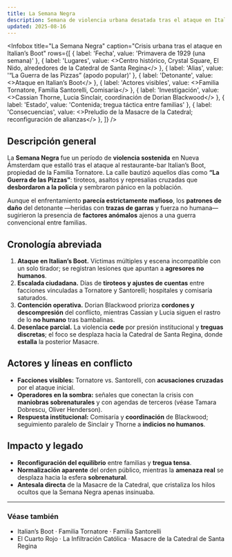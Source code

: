 ```yaml
---
title: La Semana Negra
description: Semana de violencia urbana desatada tras el ataque en Italian’s Boot; conocida popularmente como “La Guerra de las Pizzas”
updated: 2025-08-16
---
```



<Infobox
  title="La Semana Negra"
  caption="Crisis urbana tras el ataque en Italian’s Boot"
  rows={[
    { label: 'Fecha', value: 'Primavera de 1929 (una semana)' },
    { label: 'Lugares', value: <>Centro histórico, <Link to="/CrSaSo/lugares/Crystal%20Square">Crystal Square</Link>, <Link to="/CrSaSo/lugares/El%20Nido">El Nido</Link>, alrededores de la <Link to="/CrSaSo/lugares/Catedral%20de%20Santa%20Regina">Catedral de Santa Regina</Link></> },
    { label: 'Alias', value: '“La Guerra de las Pizzas” (apodo popular)' },
    { label: 'Detonante', value: <>Ataque en <Link to="/CrSaSo/lugares/Italian%E2%80%99s%20Boot">Italian’s Boot</Link></> },
    { label: 'Actores visibles', value: <><Link to="/CrSaSo/familias/La%20Familia%20Tornatore">Familia Tornatore</Link>, <Link to="/CrSaSo/familias/La%20Familia%20Santorelli">Familia Santorelli</Link>, <Link to="/CrSaSo/lugares/La%20Comisar%C3%ADa%20de%20Nueva%20%C3%81msterdam">Comisaría</Link></> },
    { label: 'Investigación', value: <><Link to="/CrSaSo/personajes/Cassian%20Thorne">Cassian Thorne</Link>, <Link to="/CrSaSo/personajes/Lucia%20Sinclair">Lucia Sinclair</Link>, coordinación de <Link to="/CrSaSo/personajes/Dorian%20Blackwood">Dorian Blackwood</Link></> },
    { label: 'Estado', value: 'Contenida; tregua táctica entre familias' },
    { label: 'Consecuencias', value: <>Preludio de la <Link to="/CrSaSo/eventos/Masacre%20de%20la%20Catedral%20de%20Santa%20Regina">Masacre de la Catedral</Link>; reconfiguración de alianzas</> },
  ]}
/>

## Descripción general

La **Semana Negra** fue un período de **violencia sostenida** en <Link to="/CrSaSo/lugares/Nueva%20%C3%81msterdam">Nueva Ámsterdam</Link> que estalló tras el ataque al restaurante-bar <Link to="/CrSaSo/lugares/Italian%E2%80%99s%20Boot">Italian’s Boot</Link>, propiedad de la <Link to="/CrSaSo/familias/La%20Familia%20Tornatore">Familia Tornatore</Link>. La calle bautizó aquellos días como **“La Guerra de las Pizzas”**: tiroteos, asaltos y represalias cruzadas que **desbordaron a la policía** y sembraron pánico en la población.

Aunque el enfrentamiento **parecía estrictamente mafioso**, los **patrones de daño** del detonante —heridas con **trazas de garras** y fuerza no humana— sugirieron la presencia de **factores anómalos** ajenos a una guerra convencional entre familias.

## Cronología abreviada

1. **Ataque en Italian’s Boot.** Víctimas múltiples y escena incompatible con un solo tirador; se registran lesiones que apuntan a **agresores no humanos**.  
2. **Escalada ciudadana.** Días de **tiroteos y ajustes de cuentas** entre facciones vinculadas a Tornatore y Santorelli; hospitales y comisaría saturados.  
3. **Contención operativa.** <Link to="/CrSaSo/personajes/Dorian%20Blackwood">Dorian Blackwood</Link> prioriza **cordones y descompresión** del conflicto, mientras <Link to="/CrSaSo/personajes/Cassian%20Thorne">Cassian</Link> y <Link to="/CrSaSo/personajes/Lucia%20Sinclair">Lucia</Link> siguen el rastro de lo **no humano** tras bambalinas.  
4. **Desenlace parcial.** La violencia **cede** por presión institucional y **treguas discretas**; el foco se desplaza hacia la <Link to="/CrSaSo/lugares/Catedral%20de%20Santa%20Regina">Catedral de Santa Regina</Link>, donde **estalla** la posterior <Link to="/CrSaSo/eventos/Masacre%20de%20la%20Catedral%20de%20Santa%20Regina">Masacre</Link>.

## Actores y líneas en conflicto

- **Facciones visibles:** <Link to="/CrSaSo/familias/La%20Familia%20Tornatore">Tornatore</Link> vs. <Link to="/CrSaSo/familias/La%20Familia%20Santorelli">Santorelli</Link>, con **acusaciones cruzadas** por el ataque inicial.  
- **Operadores en la sombra:** señales que conectan la crisis con **maniobras sobrenaturales** y con agendas de terceros (véase <Link to="/CrSaSo/personajes/Tamara%20Dobrescu">Tamara Dobrescu</Link>, <Link to="/CrSaSo/personajes/Oliver%20Henderson">Oliver Henderson</Link>).  
- **Respuesta institucional:** <Link to="/CrSaSo/lugares/La%20Comisar%C3%ADa%20de%20Nueva%20%C3%81msterdam">Comisaría</Link> y **coordinación** de <Link to="/CrSaSo/personajes/Dorian%20Blackwood">Blackwood</Link>; seguimiento paralelo de <Link to="/CrSaSo/personajes/Lucia%20Sinclair">Sinclair</Link> y <Link to="/CrSaSo/personajes/Cassian%20Thorne">Thorne</Link> a **indicios no humanos**.

## Impacto y legado

- **Reconfiguración del equilibrio** entre familias y **tregua tensa**.  
- **Normalización aparente** del orden público, mientras la **amenaza real** se desplaza hacia la esfera **sobrenatural**.  
- **Antesala directa** de la <Link to="/CrSaSo/eventos/Masacre%20de%20la%20Catedral%20de%20Santa%20Regina">Masacre de la Catedral</Link>, que cristaliza los hilos ocultos que la Semana Negra apenas insinuaba.

---

### Véase también
- <Link to="/CrSaSo/lugares/Italian%E2%80%99s%20Boot">Italian’s Boot</Link> · <Link to="/CrSaSo/familias/La%20Familia%20Tornatore">Familia Tornatore</Link> · <Link to="/CrSaSo/familias/La%20Familia%20Santorelli">Familia Santorelli</Link>  
- <Link to="/CrSaSo/eventos/El%20Cuarto%20Rojo">El Cuarto Rojo</Link> · <Link to="/CrSaSo/eventos/La%20Infiltraci%C3%B3n%20Cat%C3%B3lica">La Infiltración Católica</Link> · <Link to="/CrSaSo/eventos/Masacre%20de%20la%20Catedral%20de%20Santa%20Regina">Masacre de la Catedral de Santa Regina</Link>
